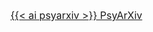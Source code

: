 [{{< ai psyarxiv >}} PsyArXiv]({{< meta psyarxiv >}}){.btn .btn-success .btn-lg .btn role="button" target="_blank" style="font-size: 1rem; text-transform: none;"}